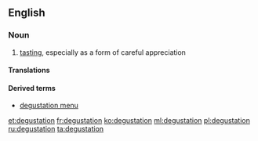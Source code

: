 ==English==
{{wikipedia}}

===Noun===
{{en-noun}}

# [[tasting]], especially as a form of careful appreciation

====Translations====
{{trans-see|tasting}}

====Derived terms====
*[[degustation menu]]

[[et:degustation]]
[[fr:degustation]]
[[ko:degustation]]
[[ml:degustation]]
[[pl:degustation]]
[[ru:degustation]]
[[ta:degustation]]